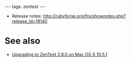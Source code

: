 ---
tags: zentest
---
* Release notes: http://rubyforge.org/frs/shownotes.php?release_id=18140

= See also =

* [[Upgrading to ZenTest 3.8.0 on Mac OS X 10.5.1]]
